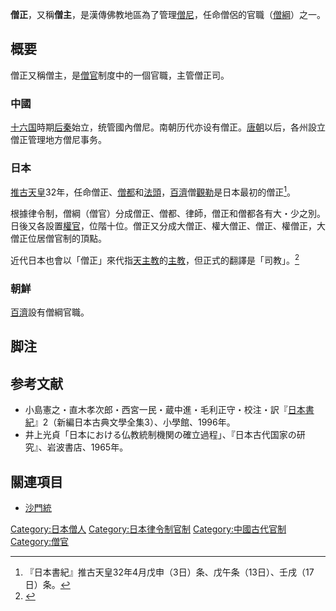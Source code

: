 {{佛教}}
'''僧正'''，又稱'''僧主'''，是漢傳佛教地區為了管理[[僧尼|僧尼]]，任命僧侶的官職（[[僧綱|僧綱]]）之一。

== 概要 ==
僧正又稱僧主，是[[僧官|僧官]]制度中的一個官職，主管僧正司。

===中國===
[[十六国|十六国]]時期[[后秦|后秦]]始立，统管國內僧尼。南朝历代亦设有僧正。[[唐朝|唐朝]]以后，各州設立僧正管理地方僧尼事务。

===日本===
[[推古天皇|推古天皇]]32年，任命僧正、[[僧都|僧都]]和[[法頭|法頭]]，[[百濟|百濟]]僧[[觀勒|觀勒]]是日本最初的僧正<ref>『日本書紀』推古天皇32年4月戊申（3日）条、戊午条（13日）、壬戌（17日）条。</ref>。

根據律令制，僧綱（僧官）分成僧正、僧都、律師，僧正和僧都各有大・少之別。日後又各設置[[權官|權官]]，位階十位。僧正又分成大僧正、權大僧正、僧正、權僧正，大僧正位居僧官制的頂點。

近代日本也會以「僧正」來代指[[天主教|天主教]]的[[主教|主教]]，但正式的翻譯是「司教」。<ref>{{cite web |title=司教：ローマ＝カトリック教会の聖職者。大司教に次ぐ地位にあり、司教区を監督した。 |url=https://www.y-history.net/appendix/wh0601-167_2.html |website=世界史の窓 |accessdate=2020-08-17 |archive-date=2019-05-19 |archive-url=https://web.archive.org/web/20190519235558/https://www.y-history.net/appendix/wh0601-167_2.html |dead-url=no }}</ref>

===朝鮮===
[[百濟|百濟]]設有僧綱官職。

== 脚注 ==
{{reflist}}

== 参考文献 ==
*小島憲之・直木孝次郎・西宮一民・蔵中進・毛利正守・校注・訳『[[日本書紀|日本書紀]]』2（新編日本古典文學全集3）、小學館、1996年。
*井上光貞「日本における仏教統制機関の確立過程」、『日本古代国家の研究』、岩波書店、1965年。

== 關連項目 ==
*[[沙門統|沙門統]]

[[Category:日本僧人|Category:日本僧人]]
[[Category:日本律令制官制|Category:日本律令制官制]]
[[Category:中國古代官制|Category:中國古代官制]]
[[Category:僧官|Category:僧官]]